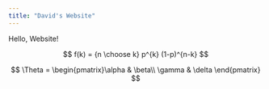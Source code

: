 ```yaml
---
title: "David's Website"
---
```


Hello, Website!

$$
   f(k) = {n \choose k} p^{k} (1-p)^{n-k}
$$

$$
\Theta = \begin{pmatrix}\alpha & \beta\\
\gamma & \delta
\end{pmatrix}
$$
